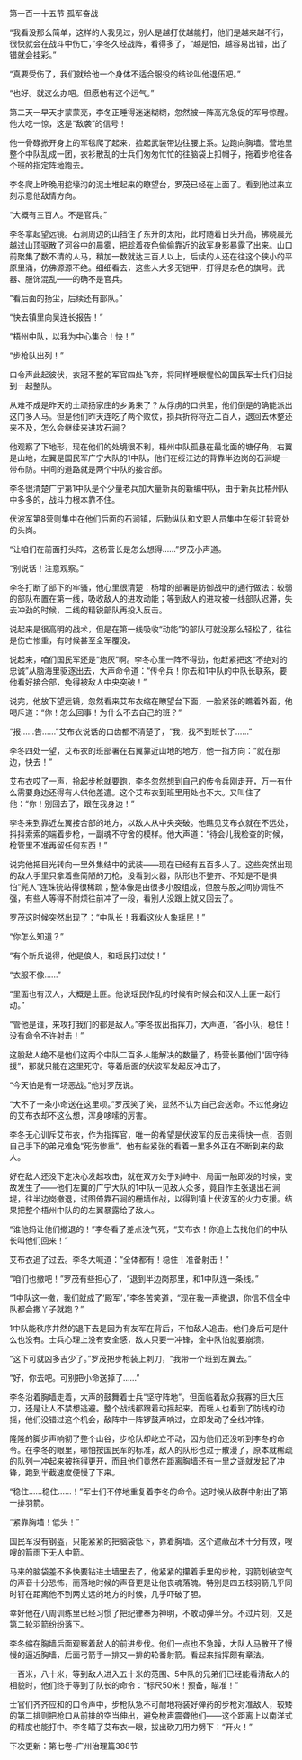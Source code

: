 

第一百一十五节 孤军奋战

“我看没那么简单，这样的人我见过，别人是越打仗越能打，他们是越来越不行，很快就会在战斗中伤亡，”李冬久经战阵，看得多了，“越是怕，越容易出错，出了错就会挂彩。”

“真要受伤了，我们就给他一个身体不适合服役的结论叫他退伍吧。”

“也好。就这么办吧。但愿他有这个运气。”

第二天一早天才蒙蒙亮，李冬正睡得迷迷糊糊，忽然被一阵高亢急促的军号惊醒。他大吃一惊，这是“敌袭”的信号！

他一骨碌掀开身上的军毯爬了起来，捡起武装带边往腰上系。边跑向胸墙。营地里整个中队乱成一团，衣衫散乱的士兵们匆匆忙忙的往脑袋上扣帽子，拖着步枪往各个班的指定阵地跑去。

李冬爬上昨晚用挖壕沟的泥土堆起来的瞭望台，罗茂已经在上面了。看到他过来立刻示意他敌情方向。

“大概有三百人。不是官兵。”

李冬拿起望远镜。石涧周边的山挡住了东升的太阳，此时随着日头升高，拂晓晨光越过山顶驱散了河谷中的晨雾，把趁着夜色偷偷靠近的敌军身影暴露了出来。山口前聚集了数不清的人马，稍加一数就达三百人以上，后续的人还在往这个狭小的平原里涌，仿佛源源不绝。细细看去，这些人大多无铠甲，打得是杂色的旗号。武器、服饰混乱――的确不是官兵。

“看后面的扬尘，后续还有部队。”

“快去镇里向吴连长报告！”

“梧州中队，以我为中心集合！快！”

“步枪队出列！”

口令声此起彼伏，衣冠不整的军官四处飞奔，将同样睡眼惺忪的国民军士兵们归拢到一起整队。

从难不成是昨天的土顽扬家庄的乡勇来了？从俘虏的口供里，他们倒是的确能派出这门多人马。但是他们昨天连吃了两个败仗，损兵折将将近二百人，退回去休整还来不及，怎么会继续来进攻石涧？

他观察了下地形，现在他们的处境很不利，梧州中队孤悬在最北面的塘仔角，右翼是山地，左翼是国民军广宁大队的1中队，他们在绥江边的背靠半边岗的石涧堤一带布防。中间的道路就是两个中队的接合部。

李冬很清楚广宁第1中队是个少量老兵加大量新兵的新编中队，由于新兵比梧州队中多多的，战斗力根本靠不住。

伏波军第8营则集中在他们后面的石涧镇，后勤纵队和文职人员集中在绥江转弯处的头岗。

“让咱们在前面打头阵，这杨营长是怎么想得……”罗茂小声道。

“别说话！注意观察。”

李冬打断了部下的牢骚，他心里很清楚：杨增的部署是防御战中的通行做法：较弱的部队布置在第一线，吸收敌人的进攻动能；等到敌人的进攻被一线部队迟滞，失去冲劲的时候，二线的精锐部队再投入反击。

说起来是很高明的战术，但是在第一线吸收“动能”的部队可就没那么轻松了，往往是伤亡惨重，有时候甚至全军覆没。

说起来，咱们国民军还是“炮灰”啊。李冬心里一阵不得劲，他赶紧把这“不绝对的忠诚”从脑海里驱逐出去，大声命令道：“传令兵！你去和1中队的中队长联系，要他看好接合部，免得被敌人中央突破！”

说完，他放下望远镜，忽然看来艾布衣缩在瞭望台下面，一脸紧张的瞧着外面，他喝斥道：“你！怎么回事！为什么不去自己的班？”

“报……告……”艾布衣说话的口齿都不清楚了，“我，找不到班长了……”

李冬四处一望，艾布衣的班部署在右翼靠近山地的地方，他一指方向：“就在那边，快去！”

艾布衣哎了一声，拎起步枪就要跑，李冬忽然想到自己的传令兵刚走开，万一有什么需要身边还得有人供他差遣。这个艾布衣到班里用处也不大。又叫住了他：“你！别回去了，跟在我身边！”

李冬来到靠近左翼接合部的地方，以敌人从中央突破。他瞧见艾布衣就在不远处，抖抖索索的端着步枪，一副魂不守舍的模样。他大声道：“待会儿我检查的时候，枪管里不准再留任何东西！”

说完他把目光转向一里外集结中的武装――现在已经有五百多人了。这些突然出现的敌人手里只拿着些简陋的刀枪，没看到火器，队形也不整齐、不知是不是惧怕“髡人”连珠铳站得很稀疏；整体像是由很多小股组成，但股与股之间协调性不强，有些人等得不耐烦往前冲了一段，看别人没跟上就又回去了。

罗茂这时候突然出现了：“中队长！我看这伙人象瑶民！”

“你怎么知道？”

“有个新兵说得，他是俍人，和瑶民打过仗！”

“衣服不像……”

“里面也有汉人，大概是土匪。他说瑶民作乱的时候有时候会和汉人土匪一起行动。”

“管他是谁，来攻打我们的都是敌人。”李冬拔出指挥刀，大声道，“各小队，稳住！没有命令不许射击！”

这股敌人绝不是他们这两个中队二百多人能解决的数量了，杨营长要他们“固守待援”，那就只能在这里死守。等着后面的伏波军发起反冲击了。

“今天怕是有一场恶战。”他对罗茂说。

“大不了一条小命送在这里呗。”罗茂笑了笑，显然不认为自己会送命。不过他身边的艾布衣却不这么想，浑身哆嗦的厉害。

李冬无心训斥艾布衣，作为指挥官，唯一的希望是伏波军的反击来得快一点，否则自己手下的弟兄难免“死伤惨重”。他有些紧张的看着一里多外正在不断到来的敌人。

好在敌人还没下定决心发起攻击，就在双方处于对峙中、局面一触即发的时候，变故发生了――他们左翼的广宁大队的1中队一见敌人众多，竟自作主张退出石涧堤，往半边岗撤退，试图倚靠石涧的栅墙作战，以得到镇上伏波军的火力支援。结果把整个梧州中队的的左翼暴露给了敌人。

“谁他妈让他们撤退的！”李冬看了差点没气死，“艾布衣！你追上去找他们的中队长叫他们回来！”

艾布衣追了过去。李冬大喊道：“全体都有！稳住！准备射击！”

“咱们也撤吧！”罗茂有些担心了，“退到半边岗那里，和1中队连一条线。”

“1中队这一撤，我们就成了‘殿军’，”李冬苦笑道，“现在我一声撤退，你信不信全中队都会撒丫子就跑？”

1中队能秩序井然的退下去是因为有友军在背后，不怕敌人追击。他们身后可是什么也没有。士兵心理上没有安全感，敌人只要一冲锋，全中队怕就要崩溃。

“这下可就凶多吉少了。”罗茂把步枪装上刺刀，“我带一个班到左翼去。”

“好，你去吧。可别把小命送掉了……”

李冬沿着胸墙走着，大声的鼓舞着士兵“坚守阵地”。但面临着敌众我寡的巨大压力，还是让人不禁想逃避。整个战线都跟着动摇起来。而瑶人也看到了防线的动摇，他们没错过这个机会，敌阵中一阵锣鼓声响过，立即发动了全线冲锋。

隆隆的脚步声响彻了整个山谷，步枪队却屹立不动，因为他们还没听到李冬的命令。在李冬的眼里，哪怕按国民军的标准，敌人的队形也过于散漫了，原本就稀疏的队列一冲起来被拖得更开，而且他们竟然在距离胸墙还有一里之遥就发起了冲锋，跑到半截速度便慢了下来。

“稳住……稳住……！”军士们不停地重复着李冬的命令。这时候从敌群中射出了第一排羽箭。

“紧靠胸墙！低头！”

国民军没有钢盔，只能紧紧的把脑袋低下，靠着胸墙。这个遮蔽战术十分有效，嗖嗖的箭雨下无人中箭。

马来的脑袋差不多快要钻进土墙里去了，他紧紧的攥着手里的步枪，羽箭划破空气的声音十分恐怖，而落地时候的声音更是让他丧魂落魄。特别是四五枝羽箭几乎同时钉在距离他不到两丈远的地方的时候，几乎吓破了胆。

幸好他在八周训练里已经习惯了把纪律奉为神明，不敢动弹半分。不过片刻，又是第二轮羽箭纷纷落下。

李冬缩在胸墙后面观察着敌人的前进步伐。他们一点也不急躁，大队人马散开了慢慢的逼近胸墙，后面弓箭手一排又一排的轮番射箭。看起来指挥颇有章法。

一百米，八十米，等到敌人进入五十米的范围、5中队的兄弟们已经能看清敌人的相貌时，他们终于等到了队长的命令：“标尺50米！预备，瞄准！”

士官们齐齐应和的口令声中，步枪队急不可耐地将装好弹药的步枪对准敌人，较矮的第二排则把枪口从前排的空当伸出，避免枪声震聋他们――这个距离上以南洋式的精度也能打中。李冬瞄了艾布衣一眼，拔出砍刀用力劈下：“开火！”

下次更新：第七卷-广州治理篇388节

